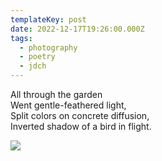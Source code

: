 ```yaml
---
templateKey: post
date: 2022-12-17T19:26:00.000Z
tags:
  - photography
  - poetry
  - jdch
---
```

All through the garden<br/>
Went gentle-feathered light,<br/>
Split colors on concrete diffusion,<br/>
Inverted shadow of a bird in flight.

![](../../assets/photos/20221217-IMG_4044.jpg)
